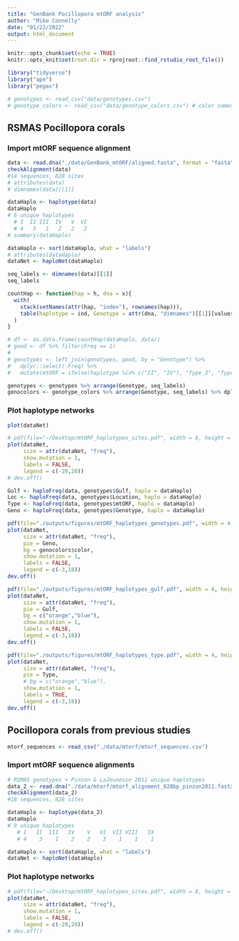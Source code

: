 ```yaml
---
title: "GenBank Pocillopora mtORF analysis"
author: "Mike Connelly"
date: "01/22/2022"
output: html_document
---
```


```r
knitr::opts_chunk$set(echo = TRUE)
knitr::opts_knit$set(root.dir = rprojroot::find_rstudio_root_file())
```
```r
library("tidyverse")
library("ape")
library("pegas")
```
```r
# genotypes <- read_csv("data/genotypes.csv")
# genotype_colors <- read_csv("data/genotype_colors.csv") # color names csv corresponding to excel sheet colors
```
## RSMAS Pocillopora corals
### Import mtORF sequence alignment 
```r
data <- read.dna("./data/GenBank_mtORF/aligned.fasta", format = "fasta")
checkAlignment(data)
#14 sequences, 828 sites
# attributes(data)
# dimnames(data)[[1]]
```
```r
dataHaplo <- haplotype(data)
dataHaplo
# 6 unique haplotypes
  # I  II III  IV   V  VI 
  # 4   3   1   2   2   2 
# summary(dataHaplo)
```
```r
dataHaplo <- sort(dataHaplo, what = "labels")
# attributes(dataHaplo)
dataNet <- haploNet(dataHaplo)
```
```r
seq_labels <- dimnames(data)[[1]]
seq_labels
```
```r
countHap <- function(hap = h, dna = x){
  with(
    stack(setNames(attr(hap, "index"), rownames(hap))),
    table(haplotype = ind, Genotype = attr(dna, "dimnames")[[1]][values])
  )
}
```
```r
# df <- as.data.frame(countHap(dataHaplo, data))
# good <- df %>% filter(Freq == 1)
# 
# genotypes <- left_join(genotypes, good, by = "Genotype") %>% 
#   dplyr::select(-Freq) %>% 
#   mutate(mtORF = ifelse(haplotype %in% c("II", "IV"), "Type_3", "Type_1"))
```
```r
genotypes <- genotypes %>% arrange(Genotype, seq_labels)
genocolors <- genotype_colors %>% arrange(Genotype, seq_labels) %>% dplyr::select(color)
```

### Plot haplotype networks
```r
plot(dataNet)
```
```r
# pdf(file="~/Desktop/mtORF_haplotypes_sites.pdf", width = 8, height = 10, pointsize = 10)
plot(dataNet,
     size = attr(dataNet, "freq"),
     show.mutation = 1,
     labels = FALSE,
     legend = c(-20,20))
# dev.off()
```
```r
Gulf <- haploFreq(data, genotypes$Gulf, haplo = dataHaplo)
Loc <- haploFreq(data, genotypes$Location, haplo = dataHaplo)
Type <- haploFreq(data, genotypes$mtORF, haplo = dataHaplo)
Geno <- haploFreq(data, genotypes$Genotype, haplo = dataHaplo)
```
```r
pdf(file="./outputs/figures/mtORF_haplotypes_genotypes.pdf", width = 4, height = 5, pointsize = 6)
plot(dataNet,
     size = attr(dataNet, "freq"),
     pie = Geno,
     bg = genocolors$color,
     show.mutation = 1,
     labels = FALSE,
     legend = c(-3,18))
dev.off()
```
```r
pdf(file="./outputs/figures/mtORF_haplotypes_gulf.pdf", width = 4, height = 5, pointsize = 6)
plot(dataNet,
     size = attr(dataNet, "freq"),
     pie = Gulf,
     bg = c("orange","blue"),
     show.mutation = 1,
     labels = FALSE,
     legend = c(-3,18))
dev.off()
```
```r
pdf(file="./outputs/figures/mtORF_haplotypes_type.pdf", width = 4, height = 5, pointsize = 6)
plot(dataNet,
     size = attr(dataNet, "freq"),
     pie = Type,
     # bg = c("orange","blue"),
     show.mutation = 1,
     labels = TRUE,
     legend = c(-3,18))
dev.off()
```
## Pocillopora corals from previous studies
```r
mtorf_sequences <- read_csv("./data/mtorf/mtorf_sequences.csv")
```
### Import mtORF sequence alignments
```r
# RSMAS genotypes + Pinzon & LaJeunesse 2011 unique haplotypes
data_2 <- read.dna("./data/mtorf/mtorf_alignment_828bp_pinzon2011.fasta", format = "fasta")
checkAlignment(data_2)
#18 sequences, 828 sites
```
```r
dataHaplo <- haplotype(data_2)
dataHaplo
# 9 unique haplotypes
   # I   II  III   IV    V   VI  VII VIII   IX 
   # 4    3    1    2    2    3    1    1    1 
```
```r
dataHaplo <- sort(dataHaplo, what = "labels")
dataNet <- haploNet(dataHaplo)
```

### Plot haplotype networks
```r
# pdf(file="~/Desktop/mtORF_haplotypes_sites.pdf", width = 8, height = 10, pointsize = 10)
plot(dataNet,
     size = attr(dataNet, "freq"),
     show.mutation = 1,
     labels = FALSE,
     legend = c(-20,20))
# dev.off()
```
